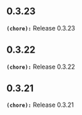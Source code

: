 ## 0.3.23
**`(chore):`** Release 0.3.23

## 0.3.22
**`(chore):`** Release 0.3.22

## 0.3.21
**`(chore):`** Release 0.3.21

